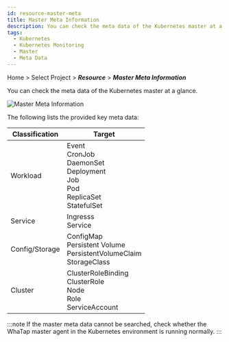 ```yaml
---
id: resource-master-meta
title: Master Meta Information
description: You can check the meta data of the Kubernetes master at a glance.
tags:
  - Kubernetes
  - Kubernetes Monitoring
  - Master
  - Meta Data
---
```


Home > Select Project > **_Resource_** > **_Master Meta Information_**

You can check the meta data of the Kubernetes master at a glance.

![Master Meta Information](https://img.whatap.io/media/images/whatap_kubernetes_resource_master.png)

The following lists the provided key meta data:

| Classification | Target                                                                                        |
| -------------- | --------------------------------------------------------------------------------------------- |
| Workload       | Event<br/>CronJob<br/>DaemonSet<br/>Deployment<br/>Job<br/>Pod<br/>ReplicaSet<br/>StatefulSet |
| Service        | Ingresss<br/>Service                                                                          |
| Config/Storage | ConfigMap<br/>Persistent Volume<br/>PersistentVolumeClaim<br/>StorageClass                    |
| Cluster        | ClusterRoleBinding<br/>ClusterRole<br/>Node<br/>Role<br/>ServiceAccount                       |

:::note
If the master meta data cannot be searched, check whether the WhaTap master agent in the Kubernetes environment is running normally.
:::
